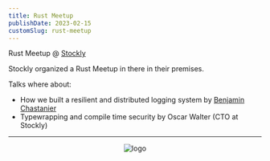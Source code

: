 ```yaml
---
title: Rust Meetup
publishDate: 2023-02-15
customSlug: rust-meetup
---
```


Rust Meetup @ [Stockly](https://www.stockly.ai/)

Stockly organized a Rust Meetup in there in their premises.

Talks where about:

- How we built a resilient and distributed logging system by [Benjamin Chastanier](https://github.com/benjaminch)
- Typewrapping and compile time security by Oscar Walter (CTO at Stockly)


---



<div style="text-align: center">
    <Image src={logo} alt="logo" height={100}/>
</div>

